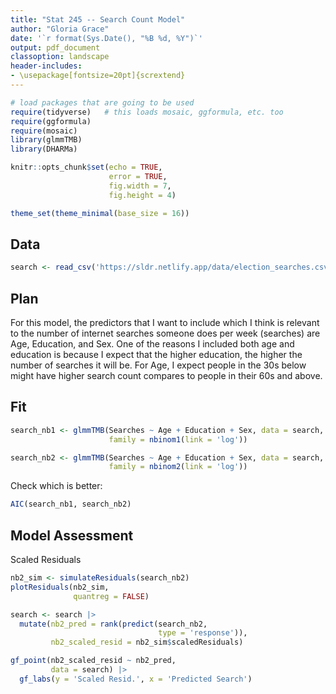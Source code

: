 ```yaml
---
title: "Stat 245 -- Search Count Model"
author: "Gloria Grace"
date: '`r format(Sys.Date(), "%B %d, %Y")`'
output: pdf_document
classoption: landscape
header-includes:
- \usepackage[fontsize=20pt]{scrextend}
---
```



```r
# load packages that are going to be used
require(tidyverse)   # this loads mosaic, ggformula, etc. too
require(ggformula)
require(mosaic)
library(glmmTMB)
library(DHARMa)

knitr::opts_chunk$set(echo = TRUE,
                      error = TRUE,
                      fig.width = 7, 
                      fig.height = 4)

theme_set(theme_minimal(base_size = 16))
```


## Data 

```r
search <- read_csv('https://sldr.netlify.app/data/election_searches.csv')
```

## Plan

For this model, the predictors that I want to include which I think is relevant to the number of internet searches someone does per week (searches) are Age, Education, and Sex. One of the reasons I included both age and education is because I expect that the higher education, the higher the number of searches it will be. For Age, I expect people in the 30s below might have higher search count compares to people in their 60s and above. 

## Fit

```r
search_nb1 <- glmmTMB(Searches ~ Age + Education + Sex, data = search,
                      family = nbinom1(link = 'log'))
```

```r
search_nb2 <- glmmTMB(Searches ~ Age + Education + Sex, data = search,
                      family = nbinom2(link = 'log'))
```

Check which is better: 
```r
AIC(search_nb1, search_nb2)
```


## Model Assessment

Scaled Residuals

```r
nb2_sim <- simulateResiduals(search_nb2)
plotResiduals(nb2_sim,
              quantreg = FALSE)
```

```r
search <- search |>
  mutate(nb2_pred = rank(predict(search_nb2,
                                 type = 'response')),
         nb2_scaled_resid = nb2_sim$scaledResiduals)
```

```r
gf_point(nb2_scaled_resid ~ nb2_pred,
         data = search) |>
  gf_labs(y = 'Scaled Resid.', x = 'Predicted Search')
```




  